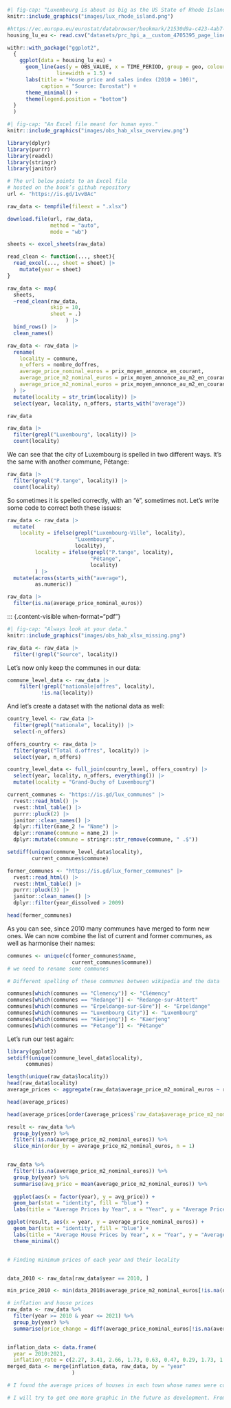 

::: {.content-visible when-format="pdf"}
```r
#| fig-cap: "Luxembourg is about as big as the US State of Rhode Island."
knitr::include_graphics("images/lux_rhode_island.png")
```
:::


```r
#https://ec.europa.eu/eurostat/databrowser/bookmark/21530d9a-c423-4ab7-998a-7170326136cd?lang=en
housing_lu_eu <- read.csv("datasets/prc_hpi_a__custom_4705395_page_linear.csv.gz")

withr::with_package("ggplot2",
  {
    ggplot(data = housing_lu_eu) +
      geom_line(aes(y = OBS_VALUE, x = TIME_PERIOD, group = geo, colour = geo),
                linewidth = 1.5) +
      labs(title = "House price and sales index (2010 = 100)",
           caption = "Source: Eurostat") +
      theme_minimal() +
      theme(legend.position = "bottom")
  }
  )

```



::: {.content-visible when-format="pdf"}
```r
#| fig-cap: "An Excel file meant for human eyes."
knitr::include_graphics("images/obs_hab_xlsx_overview.png")
```
:::

```r
library(dplyr)
library(purrr)
library(readxl)
library(stringr)
library(janitor)
```



```r
# The url below points to an Excel file
# hosted on the book’s github repository
url <- "https://is.gd/1vvBAc"

raw_data <- tempfile(fileext = ".xlsx")

download.file(url, raw_data,
              method = "auto",
              mode = "wb")

sheets <- excel_sheets(raw_data)

read_clean <- function(..., sheet){
  read_excel(..., sheet = sheet) |>
    mutate(year = sheet)
}

raw_data <- map(
  sheets,
  ~read_clean(raw_data,
              skip = 10,
              sheet = .)
                   ) |>
  bind_rows() |>
  clean_names()

raw_data <- raw_data |>
  rename(
    locality = commune,
    n_offers = nombre_doffres,
    average_price_nominal_euros = prix_moyen_annonce_en_courant,
    average_price_m2_nominal_euros = prix_moyen_annonce_au_m2_en_courant,
    average_price_m2_nominal_euros = prix_moyen_annonce_au_m2_en_courant
  ) |>
  mutate(locality = str_trim(locality)) |>
  select(year, locality, n_offers, starts_with("average"))
```


```r
raw_data
```



```r
raw_data |>
  filter(grepl("Luxembourg", locality)) |>
  count(locality)

```

We can see that the city of Luxembourg is spelled in two different ways. It's the same with another commune, Pétange:

```r
raw_data |>
  filter(grepl("P.tange", locality)) |>
  count(locality)

```

So sometimes it is spelled correctly, with an "é", sometimes not. Let's write some code to correct both these issues:

```r
raw_data <- raw_data |>
  mutate(
    locality = ifelse(grepl("Luxembourg-Ville", locality),
                      "Luxembourg",
                      locality),
         locality = ifelse(grepl("P.tange", locality),
                           "Pétange",
                           locality)
         ) |>
  mutate(across(starts_with("average"),
         as.numeric))

```


```r
raw_data |>
  filter(is.na(average_price_nominal_euros))
```



::: {.content-visible when-format="pdf"}
```r
#| fig-cap: "Always look at your data."
knitr::include_graphics("images/obs_hab_xlsx_missing.png")
```


```r
raw_data <- raw_data |>
  filter(!grepl("Source", locality))
```

Let's now only keep the communes in our data:

```r
commune_level_data <- raw_data |>
    filter(!grepl("nationale|offres", locality),
           !is.na(locality))
```

And let's create a dataset with the national data as well:

```r
country_level <- raw_data |>
  filter(grepl("nationale", locality)) |>
  select(-n_offers)

offers_country <- raw_data |>
  filter(grepl("Total d.offres", locality)) |>
  select(year, n_offers)

country_level_data <- full_join(country_level, offers_country) |>
  select(year, locality, n_offers, everything()) |>
  mutate(locality = "Grand-Duchy of Luxembourg")

```



```r
current_communes <- "https://is.gd/lux_communes" |>
  rvest::read_html() |>
  rvest::html_table() |>
  purrr::pluck(2) |>
  janitor::clean_names() |>
  dplyr::filter(name_2 != "Name") |>
  dplyr::rename(commune = name_2) |>
  dplyr::mutate(commune = stringr::str_remove(commune, " .$"))
```



```r
setdiff(unique(commune_level_data$locality),
        current_communes$commune)
```



```r
former_communes <- "https://is.gd/lux_former_communes" |>
  rvest::read_html() |>
  rvest::html_table() |>
  purrr::pluck(3) |>
  janitor::clean_names() |>
  dplyr::filter(year_dissolved > 2009)

head(former_communes)

```

As you can see, since 2010 many communes have merged to form new ones. We can now combine the list of current and former communes, as well as harmonise their names:

```r
communes <- unique(c(former_communes$name,
                     current_communes$commune))
# we need to rename some communes

# Different spelling of these communes between wikipedia and the data

communes[which(communes == "Clemency")] <- "Clémency"
communes[which(communes == "Redange")] <- "Redange-sur-Attert"
communes[which(communes == "Erpeldange-sur-Sûre")] <- "Erpeldange"
communes[which(communes == "Luxembourg City")] <- "Luxembourg"
communes[which(communes == "Käerjeng")] <- "Kaerjeng"
communes[which(communes == "Petange")] <- "Pétange"
```

Let's run our test again:

```r
library(ggplot2)
setdiff(unique(commune_level_data$locality),
      communes)

length(unique(raw_data$locality))
head(raw_data$locality)
average_prices <- aggregate(raw_data$average_price_m2_nominal_euros ~ raw_data$locality, data=raw_data, FUN=mean)

head(average_prices)

head(average_prices[order(average_prices$`raw_data$average_price_m2_nominal_euros`),])

result <- raw_data %>%
  group_by(year) %>%
  filter(!is.na(average_price_m2_nominal_euros)) %>%
  slice_min(order_by = average_price_m2_nominal_euros, n = 1)


raw_data %>%
  filter(!is.na(average_price_m2_nominal_euros)) %>%
  group_by(year) %>%
  summarise(avg_price = mean(average_price_m2_nominal_euros)) %>%
  
  ggplot(aes(x = factor(year), y = avg_price)) +
  geom_bar(stat = "identity", fill = "blue") +
  labs(title = "Average Prices by Year", x = "Year", y = "Average Price(Euro Per m2)")

ggplot(result, aes(x = year, y = average_price_nominal_euros)) +
  geom_bar(stat = "identity", fill = "blue") +
  labs(title = "Average House Prices by Year", x = "Year", y = "Average Price (In USD)")+
  theme_minimal()


# Finding minimum prices of each year and their locality


data_2010 <- raw_data[raw_data$year == 2010, ]

min_price_2010 <- min(data_2010$average_price_m2_nominal_euros[!is.na(data_2010$average_price_m2_nominal_euros)])

# inflation and house prices
raw_data <- raw_data %>%
  filter(year >= 2010 & year <= 2021) %>%
  group_by(year) %>%
  summarise(price_change = diff(average_price_nominal_euros[!is.na(average_price_nominal_euros)]))


inflation_data <- data.frame(
  year = 2010:2021,
  inflation_rate = c(2.27, 3.41, 2.66, 1.73, 0.63, 0.47, 0.29, 1.73, 1.53, 1.74, 0.82, 2.53))
merged_data <- merge(inflation_data, raw_data, by = "year"   
                     )

# I found the average prices of houses in each town whose names were corrupted in the data and after removing the "NA" data. I also observed how house prices changed each year. It is also possible to observe what I have mentioned graphically. You can clear all the data and see their ranking from cheap to expensive according to their average prices.

# I will try to get one more graphic in the future as development. From Luxembourg government sources, I found the annual inflations on the specified dates. I want to find the change in average house prices on a yearly and percentage basis and compare them under the same scale. In this way, we will be able to clearly see how house prices move against inflation.



```
